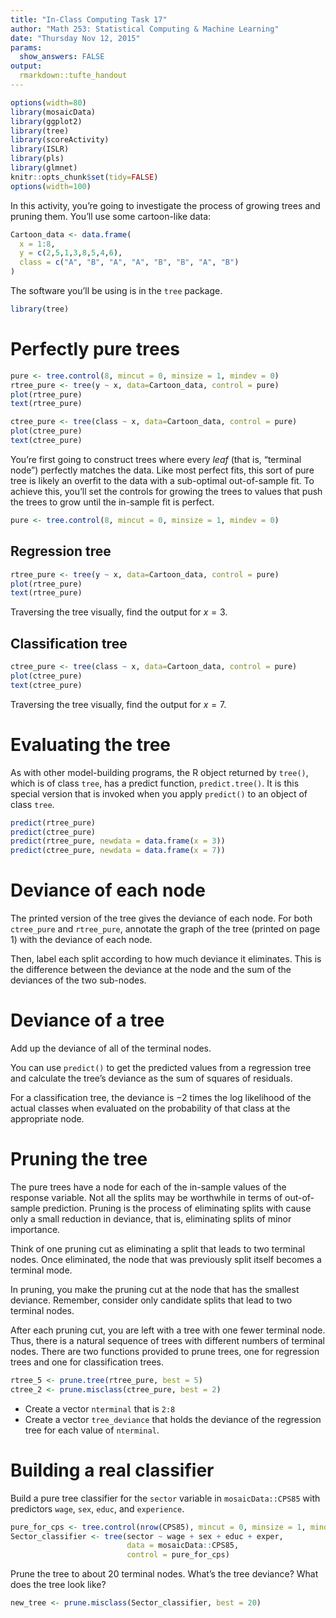 ```yaml
---
title: "In-Class Computing Task 17"
author: "Math 253: Statistical Computing & Machine Learning"
date: "Thursday Nov 12, 2015"
params:
  show_answers: FALSE
output: 
  rmarkdown::tufte_handout
---
```


```r
options(width=80)
library(mosaicData)
library(ggplot2)
library(tree)
library(scoreActivity)
library(ISLR)
library(pls)
library(glmnet)
knitr::opts_chunk$set(tidy=FALSE)
options(width=100)
```

In this activity, you're going to investigate the process of growing trees and pruning them.  You'll use some cartoon-like data:

```r
Cartoon_data <- data.frame(
  x = 1:8,
  y = c(2,5,1,3,8,5,4,6),
  class = c("A", "B", "A", "A", "B", "B", "A", "B")
)
```

The software you'll be using is in the `tree` package.

```r
library(tree)
```


# Perfectly pure trees

```r
pure <- tree.control(8, mincut = 0, minsize = 1, mindev = 0)
rtree_pure <- tree(y ~ x, data=Cartoon_data, control = pure)
plot(rtree_pure)
text(rtree_pure)
```

```r
ctree_pure <- tree(class ~ x, data=Cartoon_data, control = pure)
plot(ctree_pure)
text(ctree_pure)
```

You're first going to construct trees where every *leaf* (that is, "terminal node") perfectly matches the data. Like most perfect fits, this sort of pure tree is likely an overfit to the data with a sub-optimal out-of-sample fit. To achieve this, you'll set the controls for growing the trees to values that push the trees to grow until the in-sample fit is perfect.

```r
pure <- tree.control(8, mincut = 0, minsize = 1, mindev = 0)
```

## Regression tree

```r
rtree_pure <- tree(y ~ x, data=Cartoon_data, control = pure)
plot(rtree_pure)
text(rtree_pure)
```

Traversing the tree visually, find the output for $x = 3$.

## Classification tree

```r
ctree_pure <- tree(class ~ x, data=Cartoon_data, control = pure)
plot(ctree_pure)
text(ctree_pure)
```

Traversing the tree visually, find the output for $x = 7$.


# Evaluating the tree

As with other model-building programs, the R object returned by `tree()`, which is of class `tree`, has a predict function, `predict.tree()`.  It is this special version that is invoked when you apply `predict()` to an object of class `tree`.
```r
predict(rtree_pure)
predict(ctree_pure)
predict(rtree_pure, newdata = data.frame(x = 3))
predict(ctree_pure, newdata = data.frame(x = 7))
```

# Deviance of each node

The printed version of the tree gives the deviance of each node.  For both `ctree_pure` and `rtree_pure`, annotate the graph of the tree (printed on page 1) with the deviance of each node.

Then, label each split according to how much deviance it eliminates.  This is the difference between the deviance at the node and the sum of the deviances of the two sub-nodes. 

# Deviance of a tree

Add up the deviance of all of the terminal nodes.  

You can use `predict()` to get the predicted values from a regression tree and calculate the tree's deviance as the sum of squares of residuals.

For a classification tree, the deviance is $-2$ times the log likelihood of the actual classes when evaluated on the probability of that class at the appropriate node.

# Pruning the tree

The pure trees have a node for each of the in-sample values of the response variable.  Not all the splits may be worthwhile in terms of out-of-sample prediction.  Pruning is the process of eliminating splits with cause only a small reduction in deviance, that is, eliminating splits of minor importance.

Think of one pruning cut as eliminating a split that leads to two terminal nodes.  Once eliminated, the node that was previously split itself becomes a terminal mode.

In pruning, you make the pruning cut at the node that has the smallest deviance. Remember, consider only candidate splits that lead to two terminal nodes.

After each pruning cut, you are left with a tree with one fewer terminal node. Thus, there is a natural sequence of trees with different numbers of terminal nodes.  There are two functions provided to prune trees, one for regression trees and one for classification trees.

```r
rtree_5 <- prune.tree(rtree_pure, best = 5)
ctree_2 <- prune.misclass(ctree_pure, best = 2)
```

* Create a vector `nterminal` that is `2:8`
* Create a vector `tree_deviance` that holds the deviance of the regression tree for each value of `nterminal`.

# Building a real classifier

Build a pure tree classifier for the `sector` variable in `mosaicData::CPS85` with predictors `wage`, `sex`, `educ`, and `experience`.

```r
pure_for_cps <- tree.control(nrow(CPS85), mincut = 0, minsize = 1, mindev = 0)
Sector_classifier <- tree(sector ~ wage + sex + educ + exper,
                          data = mosaicData::CPS85,
                          control = pure_for_cps)
```

Prune the tree to about 20 terminal nodes.  What's the tree deviance?  What does the tree look like?  
```r
new_tree <- prune.misclass(Sector_classifier, best = 20)
```


